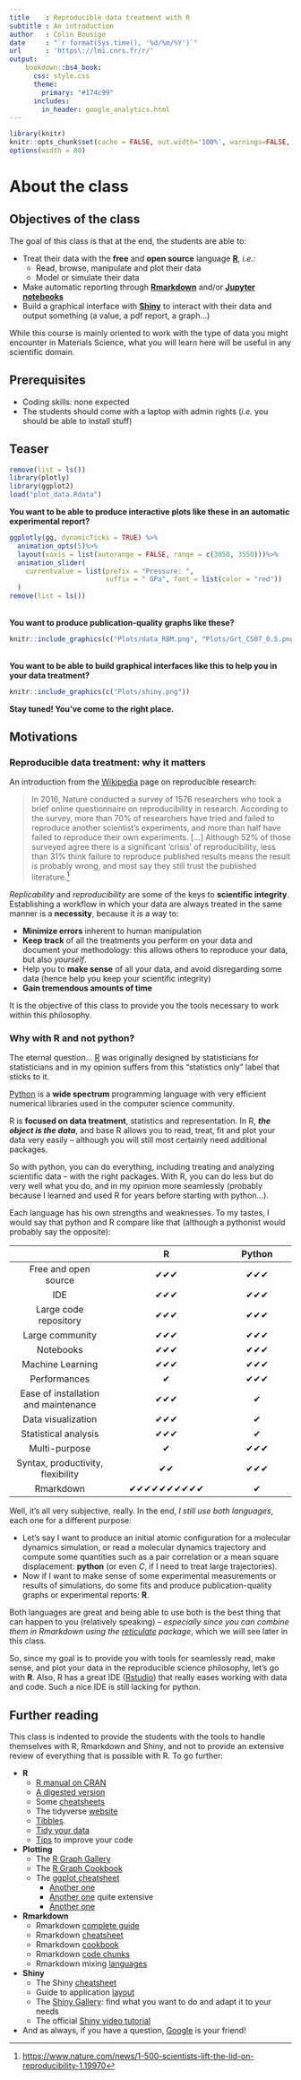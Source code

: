 ```yaml
---
title    : Reproducible data treatment with R
subtitle : An introduction
author   : Colin Bousige
date     : "`r format(Sys.time(), '%d/%m/%Y')`"
url      : 'https\://lmi.cnrs.fr/r/'
output: 
    bookdown::bs4_book:
      css: style.css
      theme:
        primary: "#174c99"
      includes:
        in_header: google_analytics.html
---
```


<!-- 
Render with:
system("rm -rf _main.Rmd _book/ _main_files/ _book_files/")
bookdown::render_book("index.Rmd", "bookdown::bs4_book")
system("./upload.sh")
-->

```r
library(knitr)
knitr::opts_chunk$set(cache = FALSE, out.width='100%', warnings=FALSE, message=FALSE)
options(width = 80)
```

# About the class {#index}


## Objectives of the class

The goal of this class is that at the end, the students are able to:

- Treat their data with the **free** and **open source** language **[R](https://www.r-project.org/)**, *i.e.*:
    + Read, browse, manipulate and plot their data
    + Model or simulate their data
- Make automatic reporting through **[Rmarkdown](https://rmarkdown.rstudio.com/)** and/or **[Jupyter notebooks](https://jupyter.org/)**
- Build a graphical interface with **[Shiny](https://shiny.rstudio.com/)** to interact with their data and output something (a value, a pdf report, a graph...)

While this course is mainly oriented to work with the type of data you might encounter in Materials Science, what you will learn here will be useful in any scientific domain.


## Prerequisites

- Coding skills: none expected
- The students should come with a laptop with admin rights (*i.e.* you should be able to install stuff)



## Teaser

```r
remove(list = ls())
library(plotly)
library(ggplot2)
load("plot_data.Rdata")
```

**You want to be able to produce interactive plots like these in an automatic experimental report?**

```r
ggplotly(gg, dynamicTicks = TRUE) %>%
  animation_opts(5)%>%
  layout(xaxis = list(autorange = FALSE, range = c(3050, 3550)))%>%
  animation_slider(
    currentvalue = list(prefix = "Pressure: ", 
                        suffix = " GPa", font = list(color = "red"))
  )
remove(list = ls())
```

<br>
**You want to produce publication-quality graphs like these?**

```r
knitr::include_graphics(c("Plots/data_RBM.png", "Plots/Grt_CS07_0.5.png", "Plots/Fig2epskT.png"))
```


<br>
**You want to be able to build graphical interfaces like this to help you in your data treatment?**

```r
knitr::include_graphics(c("Plots/shiny.png"))
```

**Stay tuned! You've come to the right place.**


## Motivations


### Reproducible data treatment: why it matters

An introduction from the [Wikipedia](https://en.wikipedia.org/wiki/Reproducibility#Reproducible_research) page on reproducible research:

> In 2016, Nature conducted a survey of 1576 researchers who took a brief online questionnaire on reproducibility in research. According to the survey, more than 70% of researchers have tried and failed to reproduce another scientist's experiments, and more than half have failed to reproduce their own experiments. [...] Although 52% of those surveyed agree there is a significant 'crisis' of reproducibility, less than 31% think failure to reproduce published results means the result is probably wrong, and most say they still trust the published literature.[^1]

[^1]: [https://www.nature.com/news/1-500-scientists-lift-the-lid-on-reproducibility-1.19970](https://www.nature.com/news/1-500-scientists-lift-the-lid-on-reproducibility-1.19970)

*Replicability* and *reproducibility* are some of the keys to **scientific integrity**. Establishing a workflow in which your data are always treated in the same manner is a **necessity**, because it is a way to:

- **Minimize errors** inherent to human manipulation
- **Keep track** of all the treatments you perform on your data and document your methodology: this allows others to reproduce your data, but also *yourself*.
- Help you to **make sense** of all your data, and avoid disregarding some data (hence help you keep your scientific integrity)
- **Gain tremendous amounts of time**

It is the objective of this class to provide you the tools necessary to work within this philosophy.


### Why with R and not python?

The eternal question... [R](https://www.r-project.org/) was originally designed by statisticians for statisticians and in my opinion suffers from this "statistics only" label that sticks to it. 

[Python](https://www.python.org/) is a __wide spectrum__ programming language with very efficient numerical libraries used in the computer science community. 

R is __focused on data treatment__, statistics and representation. In R, _**the object is the data**_, and base R allows you to read, treat, fit and plot your data very easily – although you will still most certainly need additional packages.

So with python, you can do everything, including treating and analyzing scientific data – with the right packages. With R, you can do less but do very well what you do, and in my opinion more seamlessly (probably because I learned and used R for years before starting with python...).

Each language has his own strengths and weaknesses. To my tastes, I would say that python and R compare like that (although a pythonist would probably say the opposite):

|                                      |                    R                     |          Python          |
|:------------------------------------:|:----------------------------------------:|:------------------------:|
|         Free and open source         |         &#10004;&#10004;&#10004;         | &#10004;&#10004;&#10004; |
|                 IDE                  |         &#10004;&#10004;&#10004;         | &#10004;&#10004;&#10004; |
|        Large code repository         |         &#10004;&#10004;&#10004;         | &#10004;&#10004;&#10004; |
|           Large community            |         &#10004;&#10004;&#10004;         | &#10004;&#10004;&#10004; |
|              Notebooks               |         &#10004;&#10004;&#10004;         | &#10004;&#10004;&#10004; |
|           Machine Learning           |         &#10004;&#10004;&#10004;         | &#10004;&#10004;&#10004; |
|             Performances             |                 &#10004;                 | &#10004;&#10004;&#10004; |
| Ease of installation and maintenance |         &#10004;&#10004;&#10004;         |         &#10004;         |
|          Data visualization          |         &#10004;&#10004;&#10004;         |         &#10004;         |
|         Statistical analysis         |         &#10004;&#10004;&#10004;         |         &#10004;         |
|            Multi-purpose             |                 &#10004;                 | &#10004;&#10004;&#10004; |
|  Syntax, productivity, flexibility   |        &#10004;&#10004;         | &#10004;&#10004;&#10004; |
|              Rmarkdown               | &#10004;&#10004;&#10004;&#10004;&#10004;&#10004;&#10004;&#10004;&#10004;&#10004; |         &#10004;         |

Well, it's all very subjective, really.
In the end, *I still use both languages*, each one for a different purpose:

- Let's say I want to produce an initial atomic configuration for a molecular dynamics simulation, or read a molecular dynamics trajectory and compute some quantities such as a pair correlation or a mean square displacement: **python** (or even _C_, if I need to treat large trajectories).
- Now if I want to make sense of some experimental measurements or results of simulations, do some fits and produce publication-quality graphs or experimental reports: **R**.

Both languages are great and being able to use both is the best thing that can happen to you (relatively speaking) – _especially since you can combine them in Rmarkdown using the [reticulate](https://rstudio.github.io/reticulate/) package_, which we will see later in this class. 

So, since my goal is to provide you with tools for seamlessly read, make sense, and plot your data in the reproducible science philosophy, let's go with __R__. Also, R has a great IDE ([Rstudio](https://rstudio.com/)) that really eases working with data and code. Such a nice IDE is still lacking for python.



## Further reading

This class is indented to provide the students with the tools to handle themselves with R, Rmarkdown and Shiny, and not to provide an extensive review of everything that is possible with R. To go further:

- **R**
    + [R manual on CRAN](https://cran.r-project.org/doc/manuals/r-release/R-intro.html)
    + [A digested version](https://perso.esiee.fr/~courivad/R/index.html)
    + Some [cheatsheets](https://www.rstudio.com/resources/cheatsheets/)
    + The tidyverse [website](https://ggplot2.tidyverse.org/)
    + [Tibbles](https://cran.r-project.org/web/packages/tibble/vignettes/tibble.html).
    + [Tidy your data](http://www.sthda.com/english/wiki/tidyr-crucial-step-reshaping-data-with-r-for-easier-analyses)
    + [Tips](https://drsimonj.svbtle.com/five-simple-tricks-to-improve-your-r-code) to improve your code
- **Plotting**
    + The [R Graph Gallery](https://www.r-graph-gallery.com/)
    + The [R Graph Cookbook](https://r-graphics.org/index.html)
    + The [ggplot cheatsheet](https://github.com/rstudio/cheatsheets/raw/master/data-visualization-2.1.pdf)
        * [Another one](http://r-statistics.co/ggplot2-cheatsheet.html)
        * [Another one](http://www.sthda.com/english/wiki/be-awesome-in-ggplot2-a-practical-guide-to-be-highly-effective-r-software-and-data-visualization) quite extensive
        * [Another one](http://tutorials.iq.harvard.edu/R/Rgraphics/Rgraphics.html)
- **Rmarkdown**
    + Rmarkdown [complete guide](https://bookdown.org/yihui/rmarkdown/)
    + Rmarkdown [cheatsheet](https://www.rstudio.com/wp-content/uploads/2015/03/rmarkdown-reference.pdf)
    + Rmarkdown [cookbook](https://dr-harper.github.io/rmarkdown-cookbook/index.html)
    + Rmarkdown [code chunks](https://bookdown.org/yihui/rmarkdown/r-code.html)
    + Rmarkdown mixing [languages](https://bookdown.org/yihui/rmarkdown/language-engines.html)
- **Shiny**
    + The Shiny [cheatsheet](https://shiny.rstudio.com/images/shiny-cheatsheet.pdf)
    + Guide to application [layout](https://shiny.rstudio.com/articles/layout-guide.html)
    + The [Shiny Gallery](https://shiny.rstudio.com/gallery/): find what you want to do and adapt it to your needs
    + The official [Shiny video tutorial](https://shiny.rstudio.com/tutorial/)
- And as always, if you have a question, [Google](https://www.google.fr/search?source=hp&ei=g0MLXeGwKNLPgweV04-IBA&q=r+how+to&oq=r+how+to) is your friend!

